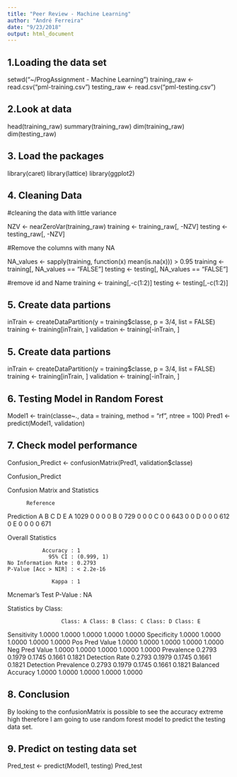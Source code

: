 ```yaml
---
title: "Peer Review - Machine Learning"
author: "André Ferreira"
date: "9/23/2018"
output: html_document
---
```



## 1.Loading the data set

setwd("~/ProgAssignment - Machine Learning")
training_raw <- read.csv("pml-training.csv")
testing_raw <- read.csv("pml-testing.csv")

## 2.Look at data

head(training_raw)
summary(training_raw)
dim(training_raw)
dim(testing_raw)

## 3. Load the packages

library(caret)
library(lattice)
library(ggplot2)

## 4. Cleaning Data 

  #cleaning the data with little variance 

NZV <- nearZeroVar(training_raw)
training <- training_raw[, -NZV]
testing <- testing_raw[, -NZV]

  #Remove the columns with many NA

NA_values <- sapply(training, function(x) mean(is.na(x))) > 0.95
training <- training[, NA_values == "FALSE"]
testing <- testing[, NA_values == "FALSE"]

  #remove id and Name
training <- training[,-c(1:2)]
testing <- testing[,-c(1:2)]

## 5. Create data partions

inTrain <- createDataPartition(y = training$classe, p = 3/4, list = FALSE)
training <- training[inTrain, ]
validation <- training[-inTrain, ]


## 5. Create data partions

inTrain <- createDataPartition(y = training$classe, p = 3/4, list = FALSE)
training <- training[inTrain, ]
validation <- training[-inTrain, ]

## 6. Testing Model in Random Forest 

Model1 <- train(classe~., data = training, method = "rf", ntree = 100)
Pred1 <- predict(Model1, validation)
  
## 7. Check model performance
Confusion_Predict <- confusionMatrix(Pred1, validation$classe)

Confusion_Predict

Confusion Matrix and Statistics

          Reference
Prediction    A    B    C    D    E
         A 1029    0    0    0    0
         B    0  729    0    0    0
         C    0    0  643    0    0
         D    0    0    0  612    0
         E    0    0    0    0  671

Overall Statistics
                                    
               Accuracy : 1         
                 95% CI : (0.999, 1)
    No Information Rate : 0.2793    
    P-Value [Acc > NIR] : < 2.2e-16 
                                    
                  Kappa : 1         
 Mcnemar's Test P-Value : NA        

Statistics by Class:

                     Class: A Class: B Class: C Class: D Class: E
Sensitivity            1.0000   1.0000   1.0000   1.0000   1.0000
Specificity            1.0000   1.0000   1.0000   1.0000   1.0000
Pos Pred Value         1.0000   1.0000   1.0000   1.0000   1.0000
Neg Pred Value         1.0000   1.0000   1.0000   1.0000   1.0000
Prevalence             0.2793   0.1979   0.1745   0.1661   0.1821
Detection Rate         0.2793   0.1979   0.1745   0.1661   0.1821
Detection Prevalence   0.2793   0.1979   0.1745   0.1661   0.1821
Balanced Accuracy      1.0000   1.0000   1.0000   1.0000   1.0000

## 8. Conclusion

By looking to the confusionMatrix is possible to see the accuracy extreme high therefore I am going to use random forest model to predict the testing data set.

## 9. Predict on testing data set

Pred_test <- predict(Model1, testing)
Pred_test
